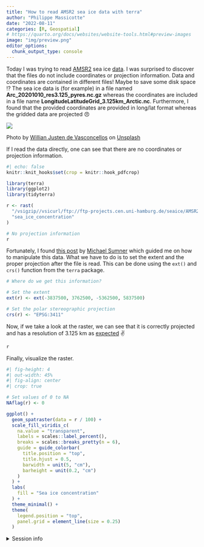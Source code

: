 ```yaml
---
title: "How to read AMSR2 sea ice data with terra"
author: "Philippe Massicotte"
date: "2022-08-11"
categories: [R, Geospatial]
# https://quarto.org/docs/websites/website-tools.html#preview-images
image: "img/preview.png" 
editor_options: 
  chunk_output_type: console
---
```


Today I was trying to read [AMSR2](https://www.ospo.noaa.gov/Products/atmosphere/gpds/about_amsr2.html) sea ice [data](ftp://ftp-projects.cen.uni-hamburg.de/seaice/AMSR2/3.125km). I was surprised to discover that the files do not include coordinates or projection information. Data and coordinates are contained in different files! Maybe to save some disk space ⁉️ The sea ice data is (for example) in a file named **Arc_20201010_res3.125_pyres.nc.gz** whereas the coordinates are included in a file name **LongitudeLatitudeGrid_3.125km_Arctic.nc**. Furthermore, I found that the provided coordinates are provided in long/lat format whereas the gridded data are projected 😠

![](img/preview.png){fig-align="center"}

Photo by <a href="https://unsplash.com/@willianjusten?utm_source=unsplash&utm_medium=referral&utm_content=creditCopyText">Willian Justen de Vasconcellos</a> on <a href="https://unsplash.com/s/photos/arctic?utm_source=unsplash&utm_medium=referral&utm_content=creditCopyText">Unsplash</a>

If I read the data directly, one can see that there are no coordinates or projection information.

```r
#| echo: false
knitr::knit_hooks$set(crop = knitr::hook_pdfcrop)
```

```r
library(terra)
library(ggplot2)
library(tidyterra)

r <- rast(
  "/vsigzip//vsicurl/ftp://ftp-projects.cen.uni-hamburg.de/seaice/AMSR2/3.125km/Arc_20201010_res3.125_pyres.nc.gz",
  "sea_ice_concentration"
)

# No projection information
r
```

Fortunately, I found [this post](https://rstudio-pubs-static.s3.amazonaws.com/271229_1e3acab94bc8470f8e8154bef5cc0a5a.html) by [Michael Sumner](https://twitter.com/mdsumner) which guided me on how to manipulate this data. What we have to do is to set the extent and the proper projection after the file is read. This can be done using the `ext()` and `crs()` function from the `terra` package.

```r
# Where do we get this information?

# Set the extent
ext(r) <- ext(-3837500, 3762500, -5362500, 5837500)

# Set the polar stereographic projection
crs(r) <- "EPSG:3411"
```

Now, if we take a look at the raster, we can see that it is correctly projected and has a resolution of 3.125 km as [expected](ftp://ftp-projects.cen.uni-hamburg.de/seaice/AMSR2/README.txt) ✌️

```r
r
```

Finally, visualize the raster.

```r
#| fig-height: 4
#| out-width: 45%
#| fig-align: center
#| crop: true

# Set values of 0 to NA
NAflag(r) <- 0

ggplot() +
  geom_spatraster(data = r / 100) +
  scale_fill_viridis_c(
    na.value = "transparent",
    labels = scales::label_percent(),
    breaks = scales::breaks_pretty(n = 6),
    guide = guide_colorbar(
      title.position = "top",
      title.hjust = 0.5,
      barwidth = unit(5, "cm"),
      barheight = unit(0.2, "cm")
    )
  ) +
  labs(
    fill = "Sea ice concentration"
  ) +
  theme_minimal() +
  theme(
    legend.position = "top",
    panel.grid = element_line(size = 0.25)
  )
```

<details>

<summary>Session info</summary>

```r
## Reproducibility info
options(width = 120)
devtools::session_info(info = "packages", )
```

</details>
